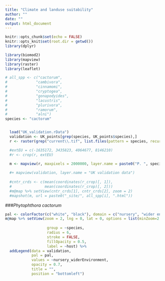 ```yaml
---
title: "Climate and landuse suitability"
author: ""
date: ""
output: html_document
---
```


<style type="text/css">
.main-container {
  max-width: 1800px;
  margin-left: auto;
  margin-right: auto;
}
</style>

```r
knitr::opts_chunk$set(echo = FALSE)
knitr::opts_knit$set(root.dir = getwd())
library(dplyr)
```



```r
library(biomod2)
library(mapview)
library(raster)
library(leaflet)

# all_spp <- c("cactorum",
#             "cambivora",
#             "cinnamomi",
#             "cryptogea",
#             "gonapodyides",
#             "lacustris",
#             "plurivora",
#             "ramorum",
#             "alni")
species <- "cactorum"


  load("UK_validation.rData")
  validation <- UK_points[grep(species, UK_points$species),]
  r <- raster(grep("current\\.tif", list.files(pattern = species, recursive = TRUE), value = TRUE)[1])

  #extEU = c(-1635172, 3435823, 4064677, 8146210)
  #r <- crop(r, extEU)

  m <- mapview(r, maxpixels = 2000000, layer.name = paste0("P. ", species, " suitability")) 
  
  #+ mapview(validation, layer.name = "UK validation data")
  
  #cntr_crds <- c(mean(coordinates(r_crop)[, 1]),
  #               mean(coordinates(r_crop)[, 2]))
  #m@map %>% setView(cntr_crds[1], cntr_crds[2], zoom = 2)
  #mapshot(m, url = paste0("_site/", all_spp[i], ".html"))

```

###*Phytophthora cactorum*
```r
pal <- colorFactor(c("white", "black"), domain = c("nursery", "wider environment"))
m@map %>% setView(zoom = 2, lng = 0, lat = 0, options = list(minZoom=2, maxZoom=7)) %>% addCircleMarkers(data = validation,
                                                                                                               color = ~pal(nursery_widerEnvironment),
                   group = ~species,
                   radius = 6,
                   stroke = FALSE, 
                   fillOpacity = 0.5,
                   label = ~host) %>%
  addLegend(data = validation,
            pal = pal, 
            values = ~nursery_widerEnvironment, 
            opacity = 0.7, 
            title = "",
            position = "bottomleft") 

```
